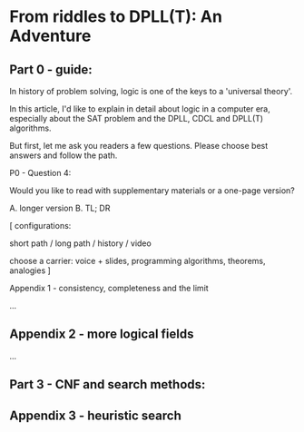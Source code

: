 

# From riddles to DPLL(T): An Adventure

## Part 0 - guide:

In history of problem solving, logic is one of the keys to a 'universal theory'.

In this article, I'd like to explain in detail about logic in a computer era, especially
about the SAT problem and the DPLL, CDCL and DPLL(T) algorithms.

But first, let me ask you readers a few questions. Please choose best answers and
follow the path.





P0 - Question 4:

Would you like to read with supplementary materials or a one-page version?

A. longer version
B. TL; DR

[
configurations:

short path / long path / history / video

choose a carrier: voice + slides, programming algorithms, theorems, analogies
]


Appendix 1 - consistency, completeness and the limit

...



## Appendix 2 - more logical fields

...

## Part 3 - CNF and search methods:

## Appendix 3 - heuristic search

